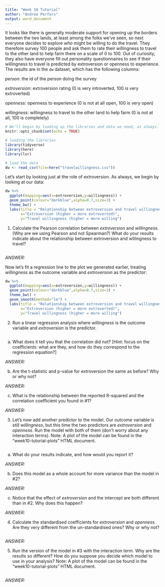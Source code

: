 ---
title: "Week 10 Tutorial"
author: "Andrew Perfors"
output: word_document
---

It looks like there is generally moderate support for opening up the borders between the two lands, at least among the folks we've seen, so next everyone decides to explore *who* might be willing to do the travel. They therefore survey 100 people and ask them to rate their willingness to travel to the other land to help farm there on a scale of 0 to 100. Out of curiosity, they also have everyone fill out personality questionnaires to see if their willingness to travel is predicted by extroversion or openness to experience. The results are in the `dw` dataset, which has the following columns:

*person*: the id of the person doing the survey

*extroversion*: extroversion rating (0 is very introverted, 100 is very extroverted)

*openness*: openness to experience (0 is not at all open, 100 is very open)

*willingness*: willingness to travel to the other land to help farm (0 is not at all, 100 is completely)

```{r setup, include=FALSE}
# We'll begin by loading up the libraries and data we need, as always.
knitr::opts_chunk$set(echo = TRUE)

# loading the libraries
library(tidyverse)
library(here)
library(lsr)

# load the data
dw <- read_csv(file=here("travelwillingness.csv"))

```

Let's start by looking just at the role of extroversion. As always, we begin by looking at our data:

```{r scatterplot}
dw %>%
  ggplot(mapping=aes(x=extroversion,y=willingness)) +
  geom_point(colour="darkblue",alpha=0.7,size=3) +     
  theme_bw() +
  labs(title = "Relationship between extroversion and travel willingness", 
       x="Extroversion (higher = more extroverted)", 
       y="Travel willingness (higher = more willing")
```

1. Calculate the Pearson correlation between *extroversion* and *willingness*. (Why are we using Pearson and not Spearman?) What do your results indicate about the relationship between extroversion and willingness to travel?

```{r q1}

```

*ANSWER: *

Now let's fit a regression line to the plot we generated earlier, treating  *willingness* as the outcome variable and *extroversion* as the predictor:

```{r scatterplotwithline, message = FALSE}
dw %>%
  ggplot(mapping=aes(x=extroversion,y=willingness)) +
  geom_point(colour="darkblue",alpha=0.7,size=3) +     
  theme_bw() +
  geom_smooth(method="lm") +
  labs(title = "Relationship between extroversion and travel willingness", 
       x="Extroversion (higher = more extroverted)", 
       y="Travel willingness (higher = more willing")
```

2. Run a linear regression analysis where *willingness* is the outcome variable and *extroversion* is the predictor.

```{r q2}

```

(a) What does it tell you that the correlation did not? [Hint: focus on the coefficients: what are they, and how do they correspond to the regression equation?]

*ANSWER: *

(b) Are the t-statistic and p-value for extroversion the same as before? Why or why not? 

*ANSWER: *

(c) What is the relationship between the reported R-squared and the correlation coefficient you found in #1?

*ANSWER: *


3. Let's now add another predictor to the model. Our outcome variable is still *willingness*, but this time the two predictors are *extroversion* and *openness*. Run the model with both of them (don't worry about any interaction terms). Note: A plot of the model can be found in the "week10-tutorial-plots" HTML document.

```{r q3}

```

(a) What do your results indicate, and how would you report it? 

*ANSWER: *

(b) Does this model as a whole account for more variance than the model in #2?

*ANSWER: *

(c) Notice that the effect of *extroversion* and the intercept are both different than in #2. Why does this happen?

*ANSWER: *


4. Calculate the standardised coefficients for *extroversion* and *openness.* Are they very different from the un-standardised ones? Why or why not?

```{r q4}

```

*ANSWER: *

5. Run the version of the model in #3 with the interaction term. Why are the results so different? How do you suppose you decide which model to use in your analysis? Note: A plot of the model can be found in the "week10-tutorial-plots" HTML document.

```{r q5}

```

*ANSWER: *
